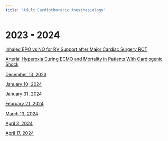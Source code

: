 ```yaml
---
title: "Adult Cardiothoracic Anesthesiology" 
---
```


# 2023 - 2024

[Inhaled EPO vs NO for RV Support after Major Cardiac Surgery RCT](https://www.ahajournals.org/doi/10.1161/CIRCULATIONAHA.122.062464)

[Arterial Hyperoxia During ECMO and Mortality in Patients With Cardiogenic Shock](https://www.ahajournals.org/doi/10.1161/CIRCHEARTFAILURE.122.010328)

[December 13, 2023]()

[January 10, 2024]()

[January 31, 2024]()

[February 21, 2024]()

[March 13, 2024]()

[April 3, 2024]()

[April 17, 2024]()

<!-- Google tag (gtag.js) -->
<script async src="https://www.googletagmanager.com/gtag/js?id=G-63NPTTVTEF"></script>
<script>
  window.dataLayer = window.dataLayer || [];
  function gtag(){dataLayer.push(arguments);}
  gtag('js', new Date());

  gtag('config', 'G-63NPTTVTEF');
</script>
